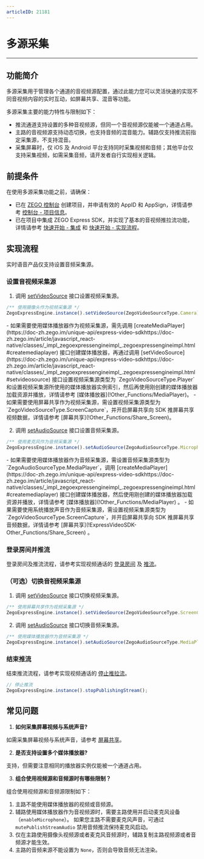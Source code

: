 ```yaml
---
articleID: 21181
---
```

# 多源采集

- - -
## 功能简介

多源采集用于管理各个通道的音视频源配置，通过此能力您可以灵活快速的实现不同音视频内容的实时互动，如屏幕共享、混音等功能。

多源采集主要的能力特性与限制如下：
- 推流通道支持设置的多种音视频源，但同一个音视频源仅能被一个通道占用。
- 主路的音视频源支持动态切换，也支持音频的混音能力。辅路仅支持推流前指定采集源，不支持混音。
- 采集屏幕时，仅 iOS 及 Android 平台支持同时采集视频和音频；其他平台仅支持采集视频，如需采集音频，请开发者自行实现相关逻辑。

## 前提条件

在使用多源采集功能之前，请确保：

- 已在 [ZEGO 控制台](https://console.zego.im) 创建项目，并申请有效的 AppID 和 AppSign，详情请参考 [控制台 - 项目信息](https://doc-zh.zego.im/article/12107)。
- 已在项目中集成 ZEGO Express SDK，并实现了基本的音视频推拉流功能，详情请参考 [快速开始 - 集成](!Integration/SDK_Integration) 和 [快速开始 - 实现流程](!Integration/Solution_Implementation)。


## 实现流程

<Warning title="注意">
实时语音产品仅支持设置音频采集源。
</Warning>



### 设置音视频采集源

1. 调用 [setVideoSource](https://doc-zh.zego.im/unique-api/express-video-sdkhttps://doc-zh.zego.im/article/javascript_react-native/classes/_impl_zegoexpressengineimpl_.zegoexpressengineimpl.html#setvideosource) 接口设置视频采集源。

```javascript
/** 使用摄像头作为视频采集源 */
ZegoExpressEngine.instance().setVideoSource(ZegoVideoSourceType.Camera);
```

<Note title="说明">
- 如果需要使用媒体播放器作为视频采集源，需先调用 [createMediaPlayer](https://doc-zh.zego.im/unique-api/express-video-sdkhttps://doc-zh.zego.im/article/javascript_react-native/classes/_impl_zegoexpressengineimpl_.zegoexpressengineimpl.html#createmediaplayer) 接口创建媒体播放器，再通过调用 [setVideoSource](https://doc-zh.zego.im/unique-api/express-video-sdkhttps://doc-zh.zego.im/article/javascript_react-native/classes/_impl_zegoexpressengineimpl_.zegoexpressengineimpl.html#setvideosource) 接口设置视频采集源类型为 `ZegoVideoSourceType.Player` 和设置视频采集源所使用的媒体播放器实例索引，然后再使用刚创建的媒体播放器加载资源并播放，详情请参考 [媒体播放器](!Other_Functions/MediaPlayer)。
- 如果需要使用屏幕共享作为视频采集源，需设置视频采集源类型为 `ZegoVideoSourceType.ScreenCapture`，并开启屏幕共享向 SDK 推屏幕共享视频数据，详情请参考 [屏幕共享](!Other_Functions/Share_Screen)。
</Note>



2. 调用 [setAudioSource](https://doc-zh.zego.im/unique-api/express-video-sdkhttps://doc-zh.zego.im/article/javascript_react-native/classes/_impl_zegoexpressengineimpl_.zegoexpressengineimpl.html#setaudiosource) 接口设置音频采集源。

```javascript
/** 使用麦克风作为音频采集源 */
ZegoExpressEngine.instance().setAudioSource(ZegoAudioSourceType.Microphone);
```

<Note title="说明">
- 如果需要使用媒体播放器作为音频采集源，需设置音频采集源类型为 `ZegoAudioSourceType.MediaPlayer`，调用 [createMediaPlayer](https://doc-zh.zego.im/unique-api/express-video-sdkhttps://doc-zh.zego.im/article/javascript_react-native/classes/_impl_zegoexpressengineimpl_.zegoexpressengineimpl.html#createmediaplayer) 接口创建媒体播放器，然后使用刚创建的媒体播放器加载资源并播放，详情请参考 [媒体播放器](!Other_Functions/MediaPlayer) 。
- 如果需要使用系统播放声音作为音频采集源，需设置视频采集源类型为 `ZegoVideoSourceType.ScreenCapture`，并开启屏幕共享向 SDK 推屏幕共享音频数据，详情请参考 [屏幕共享](!ExpressVideoSDK-Other_Functions/Share_Screen) 。
</Note>



### 登录房间并推流

登录房间及推流流程，请参考实现视频通话的 [登录房间](!Integration/Solution_Implementation#loginRoom) 及 [推流](!Integration/Solution_Implementation#publishingStream)。

### （可选）切换音视频采集源

1. 调用 [setVideoSource](https://doc-zh.zego.im/unique-api/express-video-sdkhttps://doc-zh.zego.im/article/javascript_react-native/classes/_impl_zegoexpressengineimpl_.zegoexpressengineimpl.html#setvideosource) 接口切换视频采集源。

```javascript
/** 使用屏幕共享作为视频采集源 */
ZegoExpressEngine.instance().setVideoSource(ZegoVideoSourceType.ScreenCapture);
```

2. 调用 [setAudioSource](https://doc-zh.zego.im/unique-api/express-video-sdkhttps://doc-zh.zego.im/article/javascript_react-native/classes/_impl_zegoexpressengineimpl_.zegoexpressengineimpl.html#setaudiosource) 接口切换音频采集源。

```javascript
/** 使用媒体播放器作为音频采集源 */
ZegoExpressEngine.instance().setAudioSource(ZegoAudioSourceType.MediaPlayer);
```

### 结束推流

结束推流流程，请参考实现视频通话的 [停止推拉流](!Integration/Solution_Implementation#stopPublishingStream)。

```javascript
// 停止推流
ZegoExpressEngine.instance().stopPublishingStream();
```


## 常见问题

1. **如何采集屏幕视频与系统声音?**

如需采集屏幕视频与系统声音，请参考 [屏幕共享](!ExpressVideoSDK-Other_Functions/Share_Screen)。

2. **是否支持设置多个媒体播放器?**

支持，但需要注意相同的播放器实例仅能被一个通道占用。

3. **组合使用视频源和音频源时有哪些限制？**

组合使用视频源和音频源限制如下：
1. 主路不能使用媒体播放器的视频或音频源。
2. 辅路使用媒体播放器作为音视频源时，需要主路使用并启动麦克风设备（`enableMicrophone`）。
如果您主路不需要麦克风声音，可通过 `mutePublishStreamAudio` 禁用音频推流保持麦克风启动。
3. 仅在主路使用摄像头视频源或者麦克风音频源时，辅路复制主路视频源或者音频源才能生效。
4. 主路的音频来源不能设置为 `None`，否则会导致音频无法渲染。
